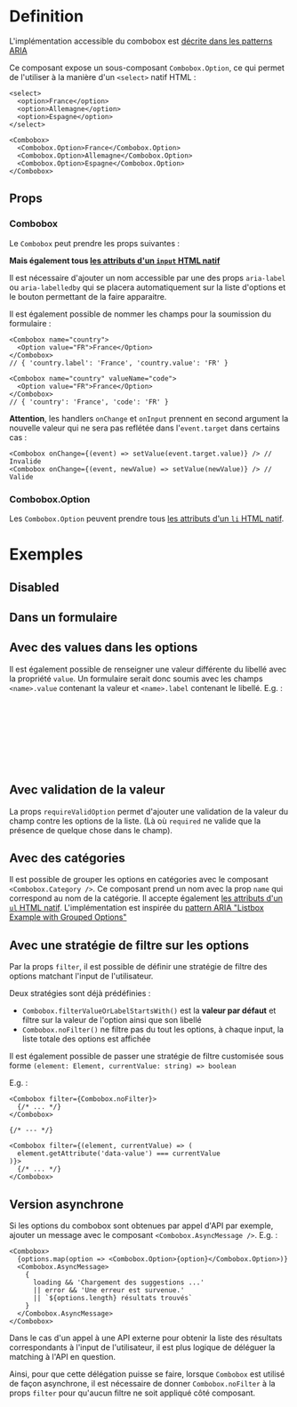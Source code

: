 
<Meta of={stories} />


# Definition

L'implémentation accessible du combobox est [décrite dans les patterns ARIA](https://www.w3.org/WAI/ARIA/apg/patterns/combobox/examples/combobox-autocomplete-list/)

Ce composant expose un sous-composant `Combobox.Option`, ce qui permet de l'utiliser à la manière d'un `<select>`
natif HTML :
```tsx
<select>
  <option>France</option>
  <option>Allemagne</option>
  <option>Espagne</option>
</select>

<Combobox>
  <Combobox.Option>France</Combobox.Option>
  <Combobox.Option>Allemagne</Combobox.Option>
  <Combobox.Option>Espagne</Combobox.Option>
</Combobox>
```

## Props

### Combobox

Le `Combobox` peut prendre les props suivantes :

<Controls />

**Mais également tous [les attributs d'un `input` HTML natif](https://developer.mozilla.org/en-US/docs/Web/HTML/Element/input)**

Il est nécessaire d'ajouter un nom accessible par une des props `aria-label` ou `aria-labelledby` qui se placera
automatiquement sur la liste d'options et le bouton permettant de la faire apparaitre.

Il est également possible de nommer les champs pour la soumission du formulaire :

```tsx
<Combobox name="country">
  <Option value="FR">France</Option>
</Combobox>
// { 'country.label': 'France', 'country.value': 'FR' }

<Combobox name="country" valueName="code">
  <Option value="FR">France</Option>
</Combobox>
// { 'country': 'France', 'code': 'FR' }
```

**Attention**, les handlers `onChange` et `onInput` prennent en second argument la nouvelle valeur qui ne sera pas reflétée dans l'`event.target` dans certains cas :

```tsx
<Combobox onChange={(event) => setValue(event.target.value)} /> // Invalide
<Combobox onChange={(event, newValue) => setValue(newValue)} /> // Valide
```

### Combobox.Option

Les `Combobox.Option` peuvent prendre tous [les attributs d'un `li` HTML natif](https://developer.mozilla.org/en-US/docs/Web/HTML/Element/li).

# Exemples

<Canvas of={stories.exemple} />

## Disabled

<Canvas of={stories.disabled} />

## Dans un formulaire

<Canvas of={stories.intégrationDansUnFormulaire} />

## Avec des values dans les options

Il est également possible de renseigner une valeur différente du libellé avec la propriété `value`.
Un formulaire serait donc soumis avec les champs `<name>.value` contenant la valeur et `<name>.label` contenant le libellé.
E.g. :
```jsx
<form onSubmit={event => (
    alert(`
        label: ${event.currentTarget['pays.label'].value},
        value: ${event.currentTarget['pays.value'].value}
    `)
)}>
    {/* ... */}
</form>
```

<Canvas of={stories.optionAvecValue} />

## Avec validation de la valeur

La props `requireValidOption` permet d'ajouter une validation de la valeur du champ contre les options de la liste.
(Là où `required` ne valide que la présence de quelque chose dans le champ).

<Canvas of={stories.validation} />

## Avec des catégories

Il est possible de grouper les options en catégories avec le composant `<Combobox.Category />`.
Ce composant prend un nom avec la prop `name` qui correspond au nom de la catégorie.
Il accepte également [les attributs d'un `ul` HTML natif](https://developer.mozilla.org/en-US/docs/Web/HTML/Element/ul).
L'implémentation est inspirée du [pattern ARIA "Listbox Example with Grouped Options"](https://www.w3.org/WAI/ARIA/apg/patterns/listbox/examples/listbox-grouped/)

<Canvas of={stories.categories} />

## Avec une stratégie de filtre sur les options

Par la props `filter`, il est possible de définir une stratégie de filtre des options matchant l'input de l'utilisateur.

Deux stratégies sont déjà prédéfinies :
- `Combobox.filterValueOrLabelStartsWith()` est la **valeur par défaut** et filtre sur la valeur de l'option ainsi que son libellé
- `Combobox.noFilter()` ne filtre pas du tout les options, à chaque input, la liste totale des options est affichée

Il est également possible de passer une stratégie de filtre customisée sous forme `(element: Element, currentValue: string) => boolean`

E.g. :
```tsx
<Combobox filter={Combobox.noFilter}>
  {/* ... */}
</Combobox>

{/* --- */}

<Combobox filter={(element, currentValue) => (
  element.getAttribute('data-value') === currentValue
)}>
  {/* ... */}
</Combobox>
```

<Canvas of={stories.filterStrategyNoFilter} />

## Version asynchrone

Si les options du combobox sont obtenues par appel d'API par exemple, ajouter un message avec le composant `<Combobox.AsyncMessage />`.
E.g. :
```tsx
<Combobox>
  {options.map(option => <Combobox.Option>{option}</Combobox.Option>)}
  <Combobox.AsyncMessage>
    {
      loading && 'Chargement des suggestions ...'
      || error && 'Une erreur est survenue.'
      || `${options.length} résultats trouvés`
    }
  </Combobox.AsyncMessage>
</Combobox>
```

<Canvas of={stories.async} />

Dans le cas d'un appel à une API externe pour obtenir la liste des résultats correspondants à l'input de l'utilisateur,
il est plus logique de déléguer la matching à l'API en question.

Ainsi, pour que cette délégation puisse se faire, lorsque `Combobox` est utilisé de façon asynchrone, il est nécessaire de donner `Combobox.noFilter` à la props `filter` pour qu'aucun filtre ne soit appliqué côté composant.
